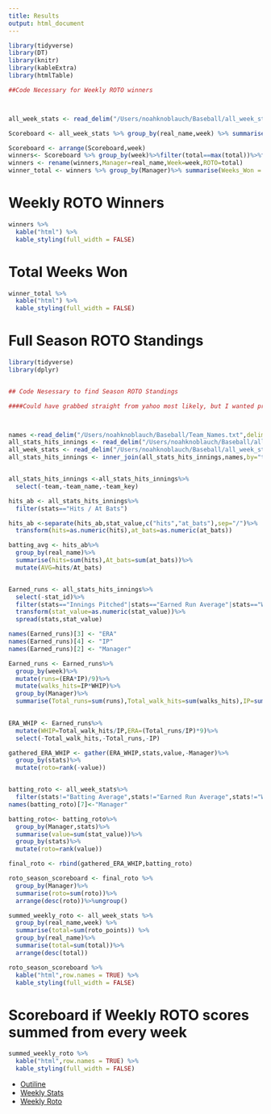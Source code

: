 ```yaml
---
title: Results
output: html_document
---
```

```r
library(tidyverse)
library(DT)
library(knitr)
library(kableExtra)
library(htmlTable)

##Code Necessary for Weekly ROTO winners



all_week_stats <- read_delim("/Users/noahknoblauch/Baseball/all_week_stats.txt",delim="\t")

Scoreboard <- all_week_stats %>% group_by(real_name,week) %>% summarise(total=sum(roto_points))

Scoreboard <- arrange(Scoreboard,week)
winners<- Scoreboard %>% group_by(week)%>%filter(total==max(total))%>%filter(week!=22,week!=23,week!=24)
winners <- rename(winners,Manager=real_name,Week=week,ROTO=total)
winner_total <- winners %>% group_by(Manager)%>% summarise(Weeks_Won = n())%>% arrange(desc(Weeks_Won))


```



# Weekly ROTO Winners

```r
winners %>% 
  kable("html") %>%
  kable_styling(full_width = FALSE)


```

# Total Weeks Won

```r
winner_total %>% 
  kable("html") %>%
  kable_styling(full_width = FALSE)
```




# Full Season ROTO Standings

```r
library(tidyverse)
library(dplyr)


## Code Nesessary to find Season ROTO Standings

####Could have grabbed straight from yahoo most likely, but I wanted practice with SQL



names <-read_delim("/Users/noahknoblauch/Baseball/Team_Names.txt",delim = "\t")
all_stats_hits_innings <- read_delim("/Users/noahknoblauch/Baseball/all_stats_hits_innings.txt",delim="\t",guess_max=10000)
all_week_stats <- read_delim("/Users/noahknoblauch/Baseball/all_week_stats.txt",delim="\t")
all_stats_hits_innings <- inner_join(all_stats_hits_innings,names,by="team_name")


all_stats_hits_innings <-all_stats_hits_innings%>%
  select(-team,-team_name,-team_key)

hits_ab <- all_stats_hits_innings%>%
  filter(stats=="Hits / At Bats")

hits_ab <-separate(hits_ab,stat_value,c("hits","at_bats"),sep="/")%>%
  transform(hits=as.numeric(hits),at_bats=as.numeric(at_bats))

batting_avg <- hits_ab%>%
  group_by(real_name)%>%
  summarise(hits=sum(hits),At_bats=sum(at_bats))%>%
  mutate(AVG=hits/At_bats)


Earned_runs <- all_stats_hits_innings%>%
  select(-stat_id)%>%
  filter(stats=="Innings Pitched"|stats=="Earned Run Average"|stats=="WHIP")%>%
  transform(stat_value=as.numeric(stat_value))%>%
  spread(stats,stat_value)

names(Earned_runs)[3] <- "ERA"
names(Earned_runs)[4] <- "IP"
names(Earned_runs)[2] <- "Manager"

Earned_runs <- Earned_runs%>%
  group_by(week)%>%
  mutate(runs=(ERA*IP)/9)%>%
  mutate(walks_hits=IP*WHIP)%>%
  group_by(Manager)%>%
  summarise(Total_runs=sum(runs),Total_walk_hits=sum(walks_hits),IP=sum(IP))
  

ERA_WHIP <- Earned_runs%>%
  mutate(WHIP=Total_walk_hits/IP,ERA=(Total_runs/IP)*9)%>%
  select(-Total_walk_hits,-Total_runs,-IP)

gathered_ERA_WHIP <- gather(ERA_WHIP,stats,value,-Manager)%>%
  group_by(stats)%>%
  mutate(roto=rank(-value))


batting_roto <- all_week_stats%>%
  filter(stats!="Batting Average",stats!="Earned Run Average",stats!="WHIP")
names(batting_roto)[7]<-"Manager"

batting_roto<- batting_roto%>%
  group_by(Manager,stats)%>%
  summarise(value=sum(stat_value))%>%
  group_by(stats)%>%
  mutate(roto=rank(value))

final_roto <- rbind(gathered_ERA_WHIP,batting_roto)

roto_season_scoreboard <- final_roto %>%
  group_by(Manager)%>%
  summarise(roto=sum(roto))%>%
  arrange(desc(roto))%>%ungroup()

summed_weekly_roto <- all_week_stats %>%
  group_by(real_name,week) %>%
  summarise(total=sum(roto_points)) %>%
  group_by(real_name)%>%
  summarise(total=sum(total))%>%
  arrange(desc(total))


```

```r
roto_season_scoreboard %>% 
  kable("html",row.names = TRUE) %>%
  kable_styling(full_width = FALSE)
```


# Scoreboard if Weekly ROTO scores summed from every week


```r
summed_weekly_roto %>% 
  kable("html",row.names = TRUE) %>%
  kable_styling(full_width = FALSE)
```




* [Outiline](outline.html)
* [Weekly Stats](Week_One.html)
* [Weekly Roto](Weekly_Roto.html)
